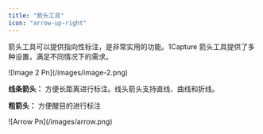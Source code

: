 ```yaml
---
title: "箭头工具"
icon: "arrow-up-right"
---
```


箭头工具可以提供指向性标注，是非常实用的功能。1Capture 箭头工具提供了多种设置，满足不同情况下的需求。

<Frame>
  ![Image 2 Pn](/images/image-2.png)
</Frame>

**线条箭头：** 方便长距离进行标注。线头箭头支持直线、曲线和折线。

**粗箭头：** 方便醒目的进行标注

<Frame>
  ![Arrow Pn](/images/arrow.png)
</Frame>